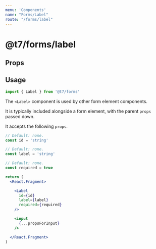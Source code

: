 ```yaml
---
menu: 'Components'
name: "Forms/Label"
route: "/forms/label"
---
```



# @t7/forms/label

## Props

<PropsTable of={Label} />

## Usage

```js
import { Label } from '@t7/forms'
```

The `<Label>` component is used by other form element components.

It is typically included alongside a form element, with the parent `props` passed down.

It accepts the following `props`.

```js
// Default: none.
const id = 'string'

// Default: none.
const label = 'string'

// Default: none.
const required = true
```

```jsx
return (
  <React.Fragment>

    <Label
      id={id}
      label={label}
      required={required}
    />

    <input
      {...propsForInput}
    />

  </React.Fragment>
)
```
